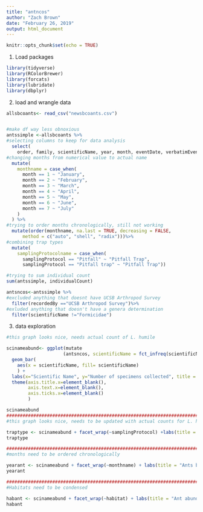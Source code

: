 ```yaml
---
title: "antncos"
author: "Zach Brown"
date: "February 26, 2019"
output: html_document
---
```


```r
knitr::opts_chunk$set(echo = TRUE)
```

1. Load packages
```r
library(tidyverse)
library(RColorBrewer)
library(forcats)
library(lubridate)
library(dbplyr)
```

2. load and wrangle data
```r
allsbcoants<- read_csv("newsbcoants.csv")


#make df way less obnoxious
antssimple <-allsbcoants %>%
#selecting columns to keep for data analysis
  select(
    order, family, scientificName, year, month, eventDate, verbatimEventDate, samplingProtocol, habitat, country, stateProvince, county, municipality, decimalLatitude, decimalLongitude, recordedBy, individualCount)%>%
#changing months from numerical value to actual name
  mutate(
    monthname = case_when(
      month == 1 ~ "January",
      month == 2 ~ "February",
      month == 3 ~ "March",
      month == 4 ~ "April",
      month == 5 ~ "May",
      month == 6 ~ "June",
      month == 7 ~ "July"
    )
  ) %>%
#trying to order months chronologically, still not working
  mutate(order(monthname, na.last = TRUE, decreasing = FALSE,
      method = c("auto", "shell", "radix")))%>%
#combining trap types
  mutate(
    samplingProtocolname = case_when(
      samplingProtocol == "Pitfall" ~ "Pitfall Trap",
      samplingProtocol == "Pitfall trap" ~ "Pitfall Trap"))

#trying to sum individual count
sum(antssimple, individualCount)

antsncos<-antssimple %>%
#excluded anything that doesnt have UCSB Arthropod Survey
  filter(recordedBy =="UCSB Arthropod Survey")%>%
#exluded anything that doesn't have a genera determination
  filter(scientificName !="Formicidae")
```

3. data exploration
```r
#this graph looks nice, needs actual count of L. humile

scinameabund<- ggplot(mutate
                     (antsncos, scientificName = fct_infreq(scientificName))) + 
  geom_bar(
    aes(x = scientificName, fill= scientificName)
    ) +
  labs(x="Scientific Name", y="Number of specimens collected", title = "Ant Abundance Before Restoration") +
  theme(axis.title.x=element_blank(),
        axis.text.x=element_blank(),
        axis.ticks.x=element_blank()
        )

scinameabund
########################################################################################
#this graph looks nice, needs to be updated with actual counts for L. humile

traptype <- scinameabund + facet_wrap(~samplingProtocol) +labs(title = "Ants by Sampling Protocol")
traptype

########################################################################################
#months need to be ordered chronologically

yearant <- scinameabund + facet_wrap(~monthname) + labs(title = "Ants by Month")
yearant

#######################################################################################
#Habitats need to be condensed

habant <- scinameabund + facet_wrap(~habitat) + labs(title = "Ant abundance by habitat")
habant
```


